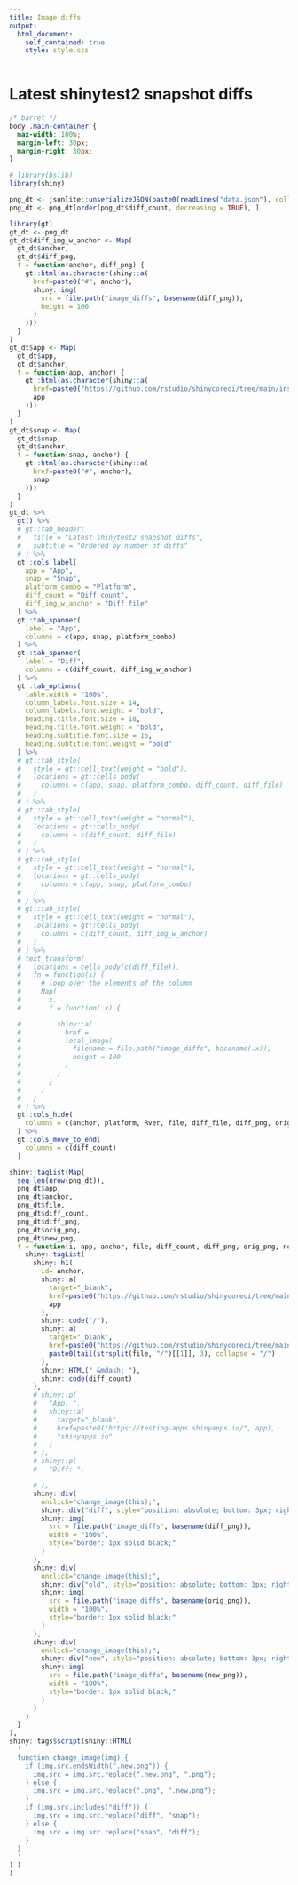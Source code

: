 ```yaml
---
title: Image diffs
output:
  html_document:
    self_contained: true
    style: style.css
---
```


# Latest shinytest2 snapshot diffs

```css
/* barret */
body .main-container {
  max-width: 100%;
  margin-left: 30px;
  margin-right: 30px;
}
```


```r
# library(bslib)
library(shiny)

png_dt <- jsonlite::unserializeJSON(paste0(readLines("data.json"), collapse = "\n"))
png_dt <- png_dt[order(png_dt$diff_count, decreasing = TRUE), ]
```


```r
library(gt)
gt_dt <- png_dt
gt_dt$diff_img_w_anchor <- Map(
  gt_dt$anchor,
  gt_dt$diff_png,
  f = function(anchor, diff_png) {
    gt::html(as.character(shiny::a(
      href=paste0("#", anchor),
      shiny::img(
        src = file.path("image_diffs", basename(diff_png)),
        height = 100
      )
    )))
  }
)
gt_dt$app <- Map(
  gt_dt$app,
  gt_dt$anchor,
  f = function(app, anchor) {
    gt::html(as.character(shiny::a(
      href=paste0("https://github.com/rstudio/shinycoreci/tree/main/inst/apps/", app),
      app
    )))
  }
)
gt_dt$snap <- Map(
  gt_dt$snap,
  gt_dt$anchor,
  f = function(snap, anchor) {
    gt::html(as.character(shiny::a(
      href=paste0("#", anchor),
      snap
    )))
  }
)
gt_dt %>%
  gt() %>%
  # gt::tab_header(
  #   title = "Latest shinytest2 snapshot diffs",
  #   subtitle = "Ordered by number of diffs"
  # ) %>%
  gt::cols_label(
    app = "App",
    snap = "Snap",
    platform_combo = "Platform",
    diff_count = "Diff count",
    diff_img_w_anchor = "Diff file"
  ) %>%
  gt::tab_spanner(
    label = "App",
    columns = c(app, snap, platform_combo)
  ) %>%
  gt::tab_spanner(
    label = "Diff",
    columns = c(diff_count, diff_img_w_anchor)
  ) %>%
  gt::tab_options(
    table.width = "100%",
    column_labels.font.size = 14,
    column_labels.font.weight = "bold",
    heading.title.font.size = 18,
    heading.title.font.weight = "bold",
    heading.subtitle.font.size = 16,
    heading.subtitle.font.weight = "bold"
  ) %>%
  # gt::tab_style(
  #   style = gt::cell_text(weight = "bold"),
  #   locations = gt::cells_body(
  #     columns = c(app, snap, platform_combo, diff_count, diff_file)
  #   )
  # ) %>%
  # gt::tab_style(
  #   style = gt::cell_text(weight = "normal"),
  #   locations = gt::cells_body(
  #     columns = c(diff_count, diff_file)
  #   )
  # ) %>%
  # gt::tab_style(
  #   style = gt::cell_text(weight = "normal"),
  #   locations = gt::cells_body(
  #     columns = c(app, snap, platform_combo)
  #   )
  # ) %>%
  # gt::tab_style(
  #   style = gt::cell_text(weight = "normal"),
  #   locations = gt::cells_body(
  #     columns = c(diff_count, diff_img_w_anchor)
  #   )
  # ) %>%
  # text_transform(
  #   locations = cells_body(c(diff_file)),
  #   fn = function(x) {
  #     # loop over the elements of the column
  #     Map(
  #       x,
  #       f = function(.x) {

  #         shiny::a(
  #           href =
  #           local_image(
  #             filename = file.path("image_diffs", basename(.x)),
  #             height = 100
  #           )
  #         )
  #       }
  #     )
  #   }
  # ) %>%
  gt::cols_hide(
    columns = c(anchor, platform, Rver, file, diff_file, diff_png, orig_png, new_png)
  ) %>%
  gt::cols_move_to_end(
    columns = c(diff_count)
  )
```

```r
shiny::tagList(Map(
  seq_len(nrow(png_dt)),
  png_dt$app,
  png_dt$anchor,
  png_dt$file,
  png_dt$diff_count,
  png_dt$diff_png,
  png_dt$orig_png,
  png_dt$new_png,
  f = function(i, app, anchor, file, diff_count, diff_png, orig_png, new_png) {
    shiny::tagList(
      shiny::h1(
        id= anchor,
        shiny::a(
          target="_blank",
          href=paste0("https://github.com/rstudio/shinycoreci/tree/main/inst/apps/", app),
          app
        ),
        shiny::code("/"),
        shiny::a(
          target="_blank",
          href=paste0("https://github.com/rstudio/shinycoreci/tree/main/", file),
          paste0(tail(strsplit(file, "/")[[1]], 3), collapse = "/")
        ),
        shiny::HTML(" &mdash; "),
        shiny::code(diff_count)
      ),
      # shiny::p(
      #   "App: ",
      #   shiny::a(
      #     target="_blank",
      #     href=paste0("https://testing-apps.shinyapps.io/", app),
      #     "shinyapps.io"
      #   )
      # ),
      # shiny::p(
      #   "Diff: ",

      # ),
      shiny::div(
        onclick="change_image(this);",
        shiny::div("diff", style="position: absolute; bottom: 3px; right: 3px; color: grey;"),
        shiny::img(
          src = file.path("image_diffs", basename(diff_png)),
          width = "100%",
          style="border: 1px solid black;"
        )
      ),
      shiny::div(
        onclick="change_image(this);",
        shiny::div("old", style="position: absolute; bottom: 3px; right: 3px; color: grey;"),
        shiny::img(
          src = file.path("image_diffs", basename(orig_png)),
          width = "100%",
          style="border: 1px solid black;"
        )
      ),
      shiny::div(
        onclick="change_image(this);",
        shiny::div("new", style="position: absolute; bottom: 3px; right: 3px; color: grey;"),
        shiny::img(
          src = file.path("image_diffs", basename(new_png)),
          width = "100%",
          style="border: 1px solid black;"
        )
      )
    )
  }
),
shiny::tags$script(shiny::HTML(
  '
  function change_image(img) {
    if (img.src.endsWidth(".new.png")) {
      img.src = img.src.replace(".new.png", ".png");
    } else {
      img.src = img.src.replace(".png", ".new.png");
    }
    if (img.src.includes("diff")) {
      img.src = img.src.replace("diff", "snap");
    } else {
      img.src = img.src.replace("snap", "diff");
    }
  }
  '
) )
)
```
